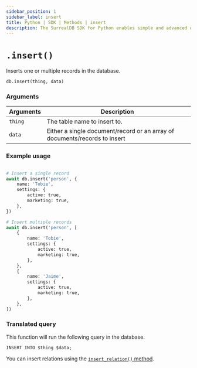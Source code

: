 ```yaml
---
sidebar_position: 1
sidebar_label: insert
title: Python | SDK | Methods | insert
description: The SurrealDB SDK for Python enables simple and advanced querying of a remote or embedded database.
---
```



# `.insert()`

Inserts one or multiple records in the database.

```python title="Method Syntax"
db.insert(thing, data)
```

### Arguments
<table>
    <thead>
        <tr>
            <th colspan="2" scope="col">Arguments</th>
            <th colspan="2" scope="col">Description</th>
        </tr>
    </thead>
    <tbody>
        <tr>
            <td colspan="2" scope="row" data-label="Arguments">
                <code>thing</code>
                <Label label="required" />
            </td>
            <td colspan="2" scope="row" data-label="Description">
                The table name to insert to.
            </td>
        </tr>
        <tr>
            <td colspan="2" scope="row" data-label="Arguments">
                <code>data</code>
            	<Label label="required" />
            </td>
            <td colspan="2" scope="row" data-label="Description">
                Either a single document/record or an array of documents/records to insert
            </td>
        </tr>
    </tbody>
</table>

### Example usage
```python

# Insert a single record
await db.insert('person', {
	name: 'Tobie',
	settings: {
		active: true,
		marketing: true,
	},
})

# Insert multiple records
await db.insert('person', [
	{
		name: 'Tobie',
		settings: {
			active: true,
			marketing: true,
		},
	},
	{
		name: 'Jaime',
		settings: {
			active: true,
			marketing: true,
		},
	},
])
```

### Translated query
This function will run the following query in the database.

```surql
INSERT INTO $thing $data;
```

You can insert relations using the [`insert_relation()` method](/docs/sdk/python/methods/insert_relation).